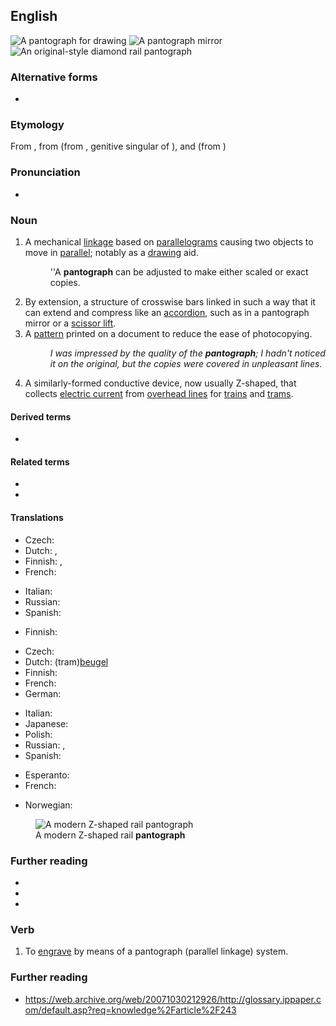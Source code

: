 ==English==
[[Image:Pantograph (cropped).jpg|thumb|A '''pantograph''' for drawing]]
[[Image:Pantograph_Mirror.gif|thumb|A '''pantograph''' mirror]]
[[Image:Schynige Platte diamond pantograph.jpg|thumb|An original-style diamond rail '''pantograph''']]

===Alternative forms===
* {{alter|en|pentegraph||archaic}}

===Etymology===
From {{der|en|fr|pantographe}}, from {{m|fr|panto-}} (from {{der|en|grc|παντός}}, genitive singular of {{m|grc|πᾶν||all}}), and {{m|fr|-graphe}} (from {{m|grc|γράφειν||to write}})

===Pronunciation===
* {{a|UK}} {{IPA|en|/ˈpantəɡɹɑːf/|/ˈpantəɡɹaf/}}

===Noun===
{{en-noun}}

# A mechanical [[linkage]] based on [[parallelogram]]s causing two objects to move in [[parallel]]; notably as a [[drawing]] aid.
#: ''A '''pantograph''' can be adjusted to make either scaled or exact copies.
# By extension, a structure of crosswise bars linked in such a way that it can extend and compress like an [[accordion]], such as in a pantograph mirror or a [[scissor lift]].
# A [[pattern]] printed on a document to reduce the ease of photocopying.
#: ''I was impressed by the quality of the '''pantograph'''; I hadn't noticed it on the original, but the copies were covered in unpleasant lines.''
# {{lb|en|rail transport}} A similarly-formed conductive device, now usually Z-shaped, that collects [[electric current]] from [[overhead line]]s for [[train]]s and [[tram]]s.

====Derived terms====
* {{l|en|pantographer}}

====Related terms====
* {{l|en|bow collector}}
* {{l|en|trolley pole}}

====Translations====
{{trans-top|mechanical drawing aid}}
* Czech: {{t+|cs|pantograf|m}}
* Dutch: {{t+|nl|pantograaf}}, {{t+|nl|tekenaap|m}}
* Finnish: {{t|fi|pantografi}}, {{t|fi|suhdepiirrin}}
* French: {{t+|fr|pantographe|m}}
{{trans-mid}}
* Italian: {{t+|it|pantografo|m}}
* Russian: {{t+|ru|панто́граф|m}}
* Spanish: {{t+|es|pantógrafo|m}}
{{trans-bottom}}

{{trans-top|accordion-like extendable structure}}
* Finnish: {{t+|fi|haitari}}
{{trans-mid}}
{{trans-bottom}}

{{trans-top|pattern to hamper photocopying}}
{{trans-mid}}
{{trans-bottom}}

{{trans-top|rail transport: device that collects electric current from overhead lines}}
* Czech: {{t+|cs|pantograf|m}}
* Dutch: (tram)[[beugel]]
* Finnish: {{t|fi|saksivirroitin}}
* French: {{t+|fr|pantographe|m}}
* German: {{t+|de|Stromabnehmer|m}}
{{trans-mid}}
* Italian: {{t+|it|pantografo|m}}
* Japanese: {{t|ja|パンタグラフ|tr=pantagurafu|sc=Jpan}}
* Polish: {{t+|pl|pantograf|m}}
* Russian: {{t+|ru|панто́граф|m}}, {{t+|ru|токоприёмник|m}}
* Spanish: {{t+|es|pantógrafo|m}}
{{trans-bottom}}

{{checktrans-top}}
* Esperanto: {{t-check|eo|pantografo}}
* French: {{t+check|fr|pantographe|m}}
{{trans-mid}}
* Norwegian: {{t-check|no|pantograf}}
{{trans-bottom}}

[[Image:Pantograaf lichtrail.jpg|thumb|A modern Z-shaped rail '''pantograph''']]

===Further reading===
* {{pedia}}
* {{pedia|Pantograph (rail)}}
* {{comcatlite|Pantographs}}

===Verb===
{{en-verb}}

# To [[engrave]] by means of a pantograph (parallel linkage) system.

===Further reading===
* https://web.archive.org/web/20071030212926/http://glossary.ippaper.com/default.asp?req=knowledge%2Farticle%2F243